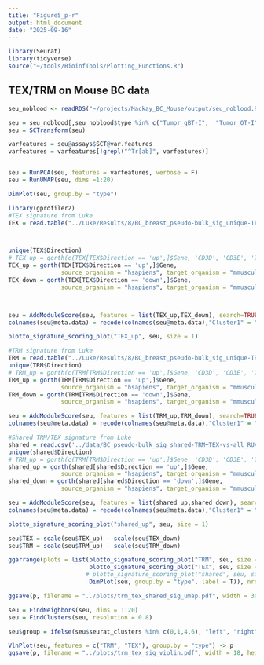 ```yaml
---
title: "Figure5_p-r"
output: html_document
date: "2025-09-16"
---
```


```r
library(Seurat)
library(tidyverse)
source("~/tools/BioinfTools/Plotting_Functions.R")
```


## TEX/TRM on Mouse BC data
```r
seu_noblood <- readRDS("~/projects/Mackay_BC_Mouse/output/seu_noblood.Rds")

seu = seu_noblood[,seu_noblood$type %in% c("Tumor_gBT-I",  "Tumor_OT-I")]
seu = SCTransform(seu)

varfeatures = seu@assays$SCT@var.features
varfeatures = varfeatures[!grepl("^Tr[ab]", varfeatures)]


seu = RunPCA(seu, features = varfeatures, verbose = F)
seu = RunUMAP(seu, dims =1:20)

DimPlot(seu, group.by = "type")
```


```r
library(gprofiler2)
#TEX signature from Luke
TEX = read.table("../Luke/Results/8/BC_breast_pseudo-bulk_sig_unique-TEX-vs-all_filtered.txt", header= T)



unique(TEX$Direction)
# TEX_up = gorth(c(TEX[TEX$Direction == 'up',]$Gene, 'CD3D', 'CD3E', 'ITGAE', 'CD69', 'CD8A', 'CD8B'), 
TEX_up = gorth(TEX[TEX$Direction == 'up',]$Gene, 
               source_organism = "hsapiens", target_organism = "mmusculus")$ortholog_name
TEX_down = gorth(TEX[TEX$Direction == 'down',]$Gene, 
               source_organism = "hsapiens", target_organism = "mmusculus")$ortholog_name



seu = AddModuleScore(seu, features = list(TEX_up,TEX_down), search=TRUE)
colnames(seu@meta.data) = recode(colnames(seu@meta.data),"Cluster1" = "TEX_up","Cluster2" = "TEX_down")

plotto_signature_scoring_plot("TEX_up", seu, size = 1)

#TRM signature from Luke
TRM = read.table("../Luke/Results/8/BC_breast_pseudo-bulk_sig_unique-TRM-vs-all_filtered.txt", header= T)
unique(TRM$Direction)
# TRM_up = gorth(c(TRM[TRM$Direction == 'up',]$Gene, 'CD3D', 'CD3E', 'ITGAE', 'CD69', 'CD8A', 'CD8B'), 
TRM_up = gorth(TRM[TRM$Direction == 'up',]$Gene, 
               source_organism = "hsapiens", target_organism = "mmusculus")$ortholog_name
TRM_down = gorth(TRM[TRM$Direction == 'down',]$Gene, 
               source_organism = "hsapiens", target_organism = "mmusculus")$ortholog_name

seu = AddModuleScore(seu, features = list(TRM_up,TRM_down), search=TRUE)
colnames(seu@meta.data) = recode(colnames(seu@meta.data),"Cluster1" = "TRM_up","Cluster2" = "TRM_down")

#Shared TRM/TEX signature from Luke
shared = read.csv('../data/BC_pseudo-bulk_sig_shared-TRM+TEX-vs-all_RUV_cluster_v2_filtered.txt', sep = '\t')
unique(shared$Direction)
# TRM_up = gorth(c(TRM[TRM$Direction == 'up',]$Gene, 'CD3D', 'CD3E', 'ITGAE', 'CD69', 'CD8A', 'CD8B'), 
shared_up = gorth(shared[shared$Direction == 'up',]$Gene, 
               source_organism = "hsapiens", target_organism = "mmusculus")$ortholog_name
shared_down = gorth(shared[shared$Direction == 'down',]$Gene, 
               source_organism = "hsapiens", target_organism = "mmusculus")$ortholog_name

seu = AddModuleScore(seu, features = list(shared_up,shared_down), search=TRUE)
colnames(seu@meta.data) = recode(colnames(seu@meta.data),"Cluster1" = "shared_up","Cluster2" = "shared_down")

plotto_signature_scoring_plot("shared_up", seu, size = 1)
```

```r
seu$TEX = scale(seu$TEX_up) - scale(seu$TEX_down)
seu$TRM = scale(seu$TRM_up) - scale(seu$TRM_down)
```

```r
ggarrange(plots = list(plotto_signature_scoring_plot("TRM", seu, size =1),
                       plotto_signature_scoring_plot("TEX", seu, size =1),
                      # plotto_signature_scoring_plot("shared", seu, size =1),
                       DimPlot(seu, group.by = "type", label = T)), nrow = 1) -> p

ggsave(p, filename = "../plots/trm_tex_shared_sig_umap.pdf", width = 30, height = 8, units = "cm")
```


```r
seu = FindNeighbors(seu, dims = 1:20)
seu = FindClusters(seu, resolution = 0.8)

seu$group = ifelse(seu$seurat_clusters %in% c(0,1,4,6), "left", "right")

VlnPlot(seu, features = c("TRM", "TEX"), group.by = "type") -> p
ggsave(p, filename = "../plots/trm_tex_sig_violin.pdf", width = 18, height = 11, units = "cm")
```
